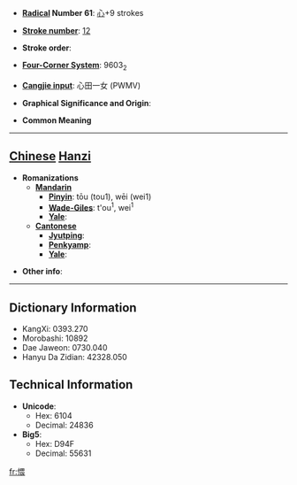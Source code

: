 * '''[[Wiktionary:Chinese radical index| Radical]] Number 61''': [[Wiktionary:Chinese radical index 心|心]]+9 strokes

* '''[[Wiktionary:Chinese total strokes index|Stroke number]]''': [[Wiktionary:Chinese total strokes index 12|12]]

* '''Stroke order''': 

* '''[[Wiktionary:Chinese four corner index|Four-Corner System]]''': 9603<sub>2</sub>

* '''[[Wiktionary:Chinese Cangjie index|Cangjie input]]''': 心田一女 (PWMV)

* '''Graphical Significance and Origin''': 

* '''Common Meaning'''

----

== [[Chinese]] [[Hanzi]] ==

* '''Romanizations'''
** '''[[Mandarin]]'''
*** '''[[Pinyin]]''': tōu (tou1), wēi (wei1)
*** '''[[Wade-Giles]]''': t'ou<sup>1</sup>, wei<sup>1</sup>
*** '''[[Yale]]''': 
** '''[[Cantonese]]'''
*** '''[[Jyutping]]''':
*** '''[[Penkyamp]]''': 
*** '''[[Yale]]''': 

* '''Other info''': 

----

== Dictionary Information ==

* KangXi: 0393.270
* Morobashi: 10892
* Dae Jaweon: 0730.040
* Hanyu Da Zidian: 42328.050

== Technical Information ==

* '''Unicode''':
** Hex: 6104
** Decimal: 24836
* '''Big5''':
** Hex: D94F
** Decimal: 55631

[[fr:愄]]